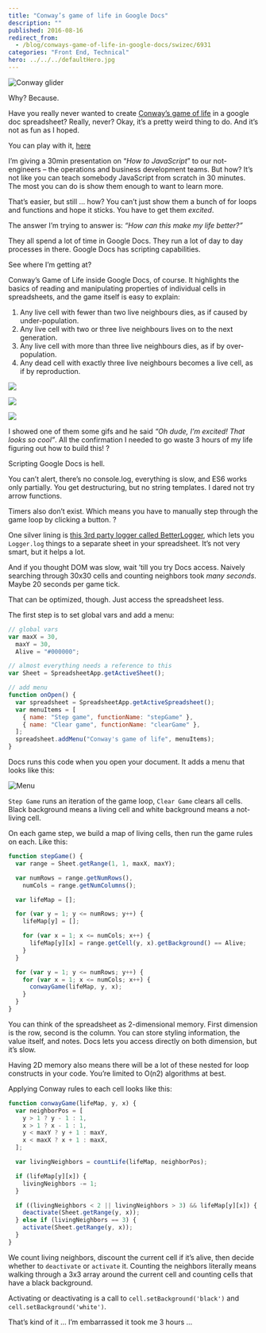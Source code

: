 ```yaml
---
title: "Conway’s game of life in Google Docs"
description: ""
published: 2016-08-16
redirect_from:
  - /blog/conways-game-of-life-in-google-docs/swizec/6931
categories: "Front End, Technical"
hero: ../../../defaultHero.jpg
---
```


![Conway glider](http://swizec.com/blog/wp-content/uploads/2016/08/glider.gif)

Why? Because.

Have you really never wanted to create [Conway’s game of life](https://en.wikipedia.org/wiki/Conway%27s_Game_of_Life) in a google doc spreadsheet? Really, never? Okay, it’s a pretty weird thing to do. And it’s not as fun as I hoped.

You can play with it, [here](https://docs.google.com/spreadsheets/d/1k8mT9a-Fu8x1TkvjYGtrDng8vWQAnNf01nSFCaVwqO4/edit?usp=sharing)

I’m giving a 30min presentation on “_How to JavaScript_” to our not-engineers – the operations and business development teams. But how? It’s not like you can teach somebody JavaScript from scratch in 30 minutes. The most you can do is show them enough to want to learn more.

That’s easier, but still … how? You can’t just show them a bunch of for loops and functions and hope it sticks. You have to get them _excited_.

The answer I’m trying to answer is: _“How can this make my life better?”_

They all spend a lot of time in Google Docs. They run a lot of day to day processes in there. Google Docs has scripting capabilities.

See where I’m getting at?

Conway’s Game of Life inside Google Docs, of course. It highlights the basics of reading and manipulating properties of individual cells in spreadsheets, and the game itself is easy to explain:

1.  Any live cell with fewer than two live neighbours dies, as if caused by under-population.
2.  Any live cell with two or three live neighbours lives on to the next generation.
3.  Any live cell with more than three live neighbours dies, as if by over-population.
4.  Any dead cell with exactly three live neighbours becomes a live cell, as if by reproduction.

![](https://upload.wikimedia.org/wikipedia/commons/f/f2/Game_of_life_animated_glider.gif)

![](https://upload.wikimedia.org/wikipedia/commons/9/95/Game_of_life_blinker.gif)

![](./img/wikipedia-commons-0-07-Game_of_life_pulsar.gif)

I showed one of them some gifs and he said _“Oh dude, I’m excited! That looks so cool”_. All the confirmation I needed to go waste 3 hours of my life figuring out how to build this! ?

Scripting Google Docs is hell.

You can’t alert, there’s no console.log, everything is slow, and ES6 works only partially. You get destructuring, but no string templates. I dared not try arrow functions.

Timers also don’t exist. Which means you have to manually step through the game loop by clicking a button. ?

One silver lining is [this 3rd party logger called BetterLogger](https://github.com/peterherrmann/BetterLog), which lets you `Logger.log` things to a separate sheet in your spreadsheet. It’s not very smart, but it helps a lot.

And if you thought DOM was slow, wait ’till you try Docs access. Naively searching through 30x30 cells and counting neighbors took _many seconds_. Maybe 20 seconds per game tick.

That can be optimized, though. Just access the spreadsheet less.

The first step is to set global vars and add a menu:

```javascript
// global vars
var maxX = 30,
  maxY = 30,
  Alive = "#000000";

// almost everything needs a reference to this
var Sheet = SpreadsheetApp.getActiveSheet();

// add menu
function onOpen() {
  var spreadsheet = SpreadsheetApp.getActiveSpreadsheet();
  var menuItems = [
    { name: "Step game", functionName: "stepGame" },
    { name: "Clear game", functionName: "clearGame" },
  ];
  spreadsheet.addMenu("Conway's game of life", menuItems);
}
```

Docs runs this code when you open your document. It adds a menu that looks like this:

![Menu](http://swizec.com/blog/wp-content/uploads/2016/08/menu.png)

`Step Game` runs an iteration of the game loop, `Clear Game` clears all cells. Black background means a living cell and white background means a not-living cell.

On each game step, we build a map of living cells, then run the game rules on each. Like this:

```javascript
function stepGame() {
  var range = Sheet.getRange(1, 1, maxX, maxY);

  var numRows = range.getNumRows(),
    numCols = range.getNumColumns();

  var lifeMap = [];

  for (var y = 1; y <= numRows; y++) {
    lifeMap[y] = [];

    for (var x = 1; x <= numCols; x++) {
      lifeMap[y][x] = range.getCell(y, x).getBackground() == Alive;
    }
  }

  for (var y = 1; y <= numRows; y++) {
    for (var x = 1; x <= numCols; x++) {
      conwayGame(lifeMap, y, x);
    }
  }
}
```

You can think of the spreadsheet as 2-dimensional memory. First dimension is the row, second is the column. You can store styling information, the value itself, and notes. Docs lets you access directly on both dimension, but it’s slow.

Having 2D memory also means there will be a lot of these nested for loop constructs in your code. You’re limited to O(n2) algorithms at best.

Applying Conway rules to each cell looks like this:

```javascript
function conwayGame(lifeMap, y, x) {
  var neighborPos = [
    y > 1 ? y - 1 : 1,
    x > 1 ? x - 1 : 1,
    y < maxY ? y + 1 : maxY,
    x < maxX ? x + 1 : maxX,
  ];

  var livingNeighbors = countLife(lifeMap, neighborPos);

  if (lifeMap[y][x]) {
    livingNeighbors -= 1;
  }

  if ((livingNeighbors < 2 || livingNeighbors > 3) && lifeMap[y][x]) {
    deactivate(Sheet.getRange(y, x));
  } else if (livingNeighbors == 3) {
    activate(Sheet.getRange(y, x));
  }
}
```

We count living neighbors, discount the current cell if it’s alive, then decide whether to `deactivate` or `activate` it. Counting the neighbors literally means walking through a 3x3 array around the current cell and counting cells that have a black background.

Activating or deactivating is a call to `cell.setBackground('black')` and `cell.setBackground('white')`.

That’s kind of it … I’m embarrassed it took me 3 hours …
